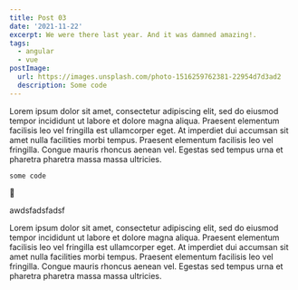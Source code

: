 ```yaml
---
title: Post 03
date: '2021-11-22'
excerpt: We were there last year. And it was damned amazing!.
tags:
  - angular
  - vue
postImage:
  url: https://images.unsplash.com/photo-1516259762381-22954d7d3ad2
  description: Some code
---
```


Lorem ipsum dolor sit amet, consectetur adipiscing elit, sed do eiusmod tempor incididunt ut labore et dolore magna aliqua. Praesent elementum facilisis leo vel fringilla est ullamcorper eget. At imperdiet dui accumsan sit amet nulla facilities morbi tempus. Praesent elementum facilisis leo vel fringilla. Congue mauris rhoncus aenean vel. Egestas sed tempus urna et pharetra pharetra massa massa ultricies.

```
some code
```

🤖

<MdxComponent>awdsfadsfadsf</MdxComponent>

Lorem ipsum dolor sit amet, consectetur adipiscing elit, sed do eiusmod tempor incididunt ut labore et dolore magna aliqua. Praesent elementum facilisis leo vel fringilla est ullamcorper eget. At imperdiet dui accumsan sit amet nulla facilities morbi tempus. Praesent elementum facilisis leo vel fringilla. Congue mauris rhoncus aenean vel. Egestas sed tempus urna et pharetra pharetra massa massa ultricies.
